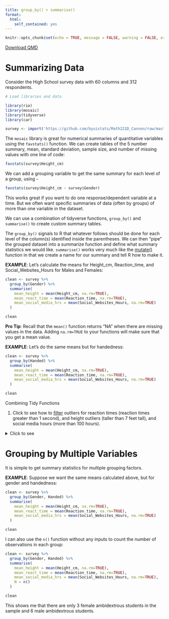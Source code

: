 ```yaml
---
title: group_by() + summarise()
format:
  html:
    self_contained: yes
---
```

```r
knitr::opts_chunk$set(echo = TRUE, message = FALSE, warning = FALSE, error = TRUE)
```
<a href="../Downloads/R_Resources/GroupBy_Summarise.qmd" download="../Downloads/R_Resources/GroupBy_Summarise.qmd" type="text/markdown" download class="button-download">
    Download QMD
</a>


# Summarizing Data

Consider the High School survey data with 60 columns and 312 respondents. 

```r
# Load libraries and data

library(rio)
library(mosaic)
library(tidyverse)
library(car)

survey <- import('https://github.com/byuistats/Math221D_Cannon/raw/master/Data/HighSchoolSeniors_subset.csv') %>% tibble()
```

The `mosaic` library is great for numerical summaries of quantitative variables using the `favstats()` function.  We can create tables of the 5 number summary, mean, standard deviation, sample size, and number of missing values with one line of code:

```r
favstats(survey$Height_cm)
```

We can add a grouping variable to get the same summary for each level of a group, using `~`

```r
favstats(survey$Height_cm ~ survey$Gender)
```

This works great if you want to do one response/dependent variable at a time.  But we often want specific summaries of data (often by groups) of more than one variable in the dataset.  

We can use a combination of tidyverse functions, `group_by()` and `summarise()` to create custom summary tables.

The `group_by()` signals to R that whatever follows should be done for each level of the column(s) identified inside the parentheses.  We can then "pipe" the grouped dataset into a summarize function and define what summary statistics we would like.  `summarise()` works very much like the [mutate()](../R_Resources/Mutate.qmd) function in that we create a name for our summary and tell R how to make it.  

__EXAMPLE__:  Let's calculate the means for Height_cm, Reaction_time, and Social_Websites_Hours for Males and Females:

```r

clean <- survey %>%
  group_by(Gender) %>%
  summarise(
    mean_height = mean(Height_cm, na.rm=TRUE),
    mean_react_time = mean(Reaction_time, na.rm=TRUE),
    mean_social_media_hrs = mean(Social_Websites_Hours, na.rm=TRUE)
  )

clean

```

__Pro Tip__: Recall that the `mean()` function returns "NA" when there are missing values in the data. Adding `na.rm=TRUE` to your functions will make sure that you get a mean value.  

__EXAMPLE__:  Let's do the same means but for handedness:

```r

clean <- survey %>%
  group_by(Handed) %>%
  summarise(
    mean_height = mean(Height_cm, na.rm=TRUE),
    mean_react_time = mean(Reaction_time, na.rm=TRUE),
    mean_social_media_hrs = mean(Social_Websites_Hours, na.rm=TRUE)
  )

clean

```




<div class="QuestionsHeading">Combining Tidy Functions</div>
<div class="Questions">

1. Click to see how to [filter](../R_Resources/Filter.qmd) outliers for reaction times (reaction times greater than 1 second), and height outliers (taller than 7 feet tall), and social media hours (more than 100 hours).  

<details>
<summary>Click to see</summary>

```r
clean <- survey %>%
  filter(Height_cm < 214,
         Reaction_time < 1,
         Social_Websites_Hours < 100) %>%
  select(Gender, Height_cm, Reaction_time, Social_Websites_Hours)

# Pipe the new clean dataset into the group_by() and summarise() as above:

clean %>%
  group_by(Gender) %>%
  summarise(
    mean_height = mean(Height_cm, na.rm=TRUE),
    sd_ht = sd(Height_cm, na.rm=TRUE),
    mean_react_time = mean(Reaction_time, na.rm=TRUE),
    sd_react_time = sd(Reaction_time, na.rm=TRUE),
    mean_social_media_hrs = mean(Social_Websites_Hours, na.rm=TRUE),
    sd_social_hrs = sd(Social_Websites_Hours, na.rm=TRUE)
  )

```

</details>

</div>

# Grouping by Multiple Variables

It is simple to get summary statistics for multiple grouping factors.  

__EXAMPLE__:  Suppose we want the same means calculated above, but for gender and handedness: 

```r
clean <- survey %>%
  group_by(Gender, Handed) %>%
  summarise(
    mean_height = mean(Height_cm, na.rm=TRUE),
    mean_react_time = mean(Reaction_time, na.rm=TRUE),
    mean_social_media_hrs = mean(Social_Websites_Hours, na.rm=TRUE)
  )

clean
```

I can also use the `n()` function without any inputs to count the number of observations in each group:  

```r
clean <- survey %>%
  group_by(Gender, Handed) %>%
  summarise(
    mean_height = mean(Height_cm, na.rm=TRUE),
    mean_react_time = mean(Reaction_time, na.rm=TRUE),
    mean_social_media_hrs = mean(Social_Websites_Hours, na.rm=TRUE),
    N = n()
  )

clean
```

This shows me that there are only 3 female ambidextrous students in the sample and 6 male ambidextrous students.  
